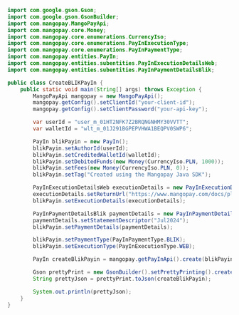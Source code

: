```java Java 
import com.google.gson.Gson;
import com.google.gson.GsonBuilder;
import com.mangopay.MangoPayApi;
import com.mangopay.core.Money;
import com.mangopay.core.enumerations.CurrencyIso;
import com.mangopay.core.enumerations.PayInExecutionType;
import com.mangopay.core.enumerations.PayInPaymentType;
import com.mangopay.entities.PayIn;
import com.mangopay.entities.subentities.PayInExecutionDetailsWeb;
import com.mangopay.entities.subentities.PayInPaymentDetailsBlik;

public class CreateBLIKPayIn {
    public static void main(String[] args) throws Exception {
        MangoPayApi mangopay = new MangoPayApi();
        mangopay.getConfig().setClientId("your-client-id");
        mangopay.getConfig().setClientPassword("your-api-key");

        var userId = "user_m_01HT2NFK7Z2BRQNGNHMY30VVTT";
        var walletId = "wlt_m_01J291BGPEPVHWA1BEQPV0SWP6";

        PayIn blikPayin = new PayIn();
        blikPayin.setAuthorId(userId);
        blikPayin.setCreditedWalletId(walletId);
        blikPayin.setDebitedFunds(new Money(CurrencyIso.PLN, 1000));
        blikPayin.setFees(new Money(CurrencyIso.PLN, 0));
        blikPayin.setTag("Created using the Mangopay Java SDK");

        PayInExecutionDetailsWeb executionDetails = new PayInExecutionDetailsWeb();
        executionDetails.setReturnUrl("https://www.mangopay.com/docs/please-ignore");
        blikPayin.setExecutionDetails(executionDetails);

        PayInPaymentDetailsBlik paymentDetails = new PayInPaymentDetailsBlik();
        paymentDetails.setStatementDescriptor("Jul2024");
        blikPayin.setPaymentDetails(paymentDetails);

        blikPayin.setPaymentType(PayInPaymentType.BLIK);
        blikPayin.setExecutionType(PayInExecutionType.WEB);

        PayIn createBlikPayin = mangopay.getPayInApi().create(blikPayin);

        Gson prettyPrint = new GsonBuilder().setPrettyPrinting().create();
        String prettyJson = prettyPrint.toJson(createBlikPayin);

        System.out.println(prettyJson);
    }
}
```